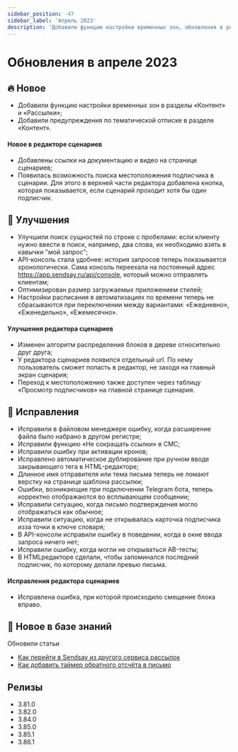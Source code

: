 ```yaml
---
sidebar_position: -47
sidebar_label: 'Апрель 2023'
description: 'Добавили функцию настройки временных зон, обновления в редакторе сценариев, несколько исправлений'
---
```


# Обновления в апреле 2023

## 🔥 Новое

- Добавили функцию настройки временных зон в разделы «Контент» и «Рассылки»;
- Добавили предупреждения по тематической отписке в разделе «Контент».

#### Новое в редакторе сценариев

- Добавлены ссылки на документацию и видео на странице сценариев;
- Появилась возможность поиска местоположения подписчика в сценарии. Для этого в верхней части редактора добавлена кнопка, которая показывается, если сценарий проходит хотя бы один подписчик.

## 🚀 Улучшения

- Улучшили поиск сущностей по строке с пробелами: если клиенту нужно ввести в поиск, например, два слова, их необходимо взять в кавычки "мой запрос";
- API-консоль стала удобнее: история запросов теперь показывается хронологически. Сама консоль переехала на постоянный адрес <https://app.sendsay.ru/api/console>, который можно отправлять клиентам;
- Оптимизирован размер загружаемых приложением стилей;
- Настройки расписания в автоматизациях по времени теперь не сбрасываются при переключении между вариантами: «Ежедневно», «Еженедельно», «Ежемесячно».

#### Улучшения редактора сценариев

- Изменен алгоритм распределения блоков в дереве относительно друг друга;
- У редактора сценариев появился отдельный url. По нему пользователь сможет попасть в редактор, не заходя на главный экран сценария;
- Переход к местоположению также доступен через таблицу «Просмотр подписчиков» на главной странице сценария.

## 🐛 Исправления

- Исправили в файловом менеджере ошибку, когда расширение файла было набрано в другом регистре;
- Исправили функцию «Не сокращать ссылки» в СМС;
- Исправили ошибку при активации кронов;
- Исправлено автоматическое дублирование при ручном вводе закрывающего тега в HTML-редакторе;
- Длинное имя отправителя или тема письма теперь не ломают верстку на странице шаблона рассылки;
- Ошибки, возникающие при подключении Telegram бота, теперь корректно отображаются во всплывающем сообщении;
- Исправили ситуацию, когда письмо подтверждения могло отображаться как обычное;
- Исправили ситуацию, когда не открывалась карточка подписчика изза точки в ключе словаря;
- В API-консоли исправили ошибку в поведении, когда в окне ввода запроса ничего нет;
- Исправили ошибку, когда могли не открываться AB-тесты;
- В HTMLредакторе сделали, чтобы запоминался последний подписчик, по которому делали превью письма.

#### Исправления редактора сценариев

- Исправлена ошибка, при которой происходило смещение блока вправо.

## 📖 Новое в базе знаний

Обновили статьи

- [Как перейти в Sendsay из другого сервиса рассылок](https://docs.sendsay.ru/getting-started/how-to-migrate-to-sendsay)
- [Как добавить таймер обратного отсчёта в письмо](https://docs.sendsay.ru/email-campaigns/create-your-campaign/countdown-timer)

## Релизы

- 3.81.0
- 3.82.0
- 3.84.0
- 3.85.0
- 3.85.1
- 3.86.1
